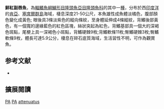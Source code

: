 {{Speciesbox
| image = 
| image_width = 250px
| status = LC
| status_system = IUCN3.1
| genus = Paracheilinus
| species = attenuatus
| authority = [[Randall|Randall]], 1999
| synonyms = 
}}

'''鮮紅副唇魚'''，為[[輻鰭魚綱|輻鰭魚綱]][[鱸形目|鱸形目]][[隆頭魚亞目|隆頭魚亞目]][[隆頭魚科|隆頭魚科]]的其中一[[種|種]]，分布於西[[印度洋|印度洋]]的[[肯亞|肯亞]]、[[塞席爾群島|塞席爾群島]]海域，棲息深度21-50公尺，本魚雄性成魚體淡橘色，腹部顏色變化成黃色; 眼後具3條淡紫色的縱向條紋，至身體延伸成4條縱紋，背鰭後部黃色，有一個寬的邊緣藍色的紅色區塊，絲狀突起為紅色，背鰭基部具一個大的深褐色斑點，尾梗上具一深褐色小斑點，背鰭硬棘9枚;背鰭軟條11枚;臀鰭硬棘3枚;臀鰭軟條9枚，體長可達5.9公分，棲息在碎石底質海域，生活習性不明，可作為觀賞魚。

==参考文献==
*{{FishBase_species|genus=Paracheilinus|species=attenuatus|year=2013|month=8}}
== 擴展閱讀 ==
{{refbegin}}
{{wikispecies-inline|Paracheilinus attenuatus|鮮紅副唇魚}}
{{refend}}
{{Taxonbar|from=Q2151502}}

[[Category:IUCN红色名录无危物种|PA]]
[[Category:觀賞魚|PA]]
[[Category:副唇魚屬|attenuatus]]


{{鱸形目小作品}}